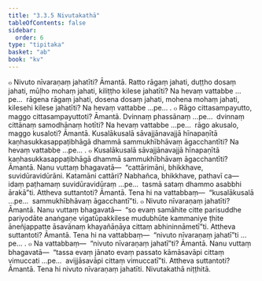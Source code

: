 ```yaml
---
title: "3.3.5 Nivutakathā"
tableOfContents: false
sidebar:
  order: 6
type: "tipitaka"
basket: "ab"
book: "kv"
---
```



<DynamicBreadcrumb />

<Division number="665" book="kv" bookNo="32" page="349">

<Paragraph number="2162" book="kv">
๐ Nivuto nīvaraṇaṃ jahatīti? Āmantā. Ratto rāgaṃ jahati, duṭṭho dosaṃ jahati, mūḷho mohaṃ jahati, kiliṭṭho kilese jahatīti? Na hevaṃ vattabbe …pe…  rāgena rāgaṃ jahati, dosena dosaṃ jahati, mohena mohaṃ jahati, kilesehi kilese jahatīti? Na hevaṃ vattabbe …pe… .
</Paragraph>

<Paragraph number="2163" book="kv">
๐ Rāgo cittasampayutto, maggo cittasampayuttoti? Āmantā. Dvinnaṃ phassānaṃ …pe…  dvinnaṃ cittānaṃ samodhānaṃ hotīti? Na hevaṃ vattabbe …pe…  rāgo akusalo, maggo kusaloti? Āmantā. Kusalākusalā sāvajjānavajjā hīnapaṇītā kaṇhasukkasappaṭibhāgā dhammā sammukhībhāvaṃ āgacchantīti? Na hevaṃ vattabbe …pe… .
</Paragraph>

</Division>
<Division number="666" book="kv" bookNo="32" page="349">

<Paragraph number="2164" book="kv">
๐ Kusalākusalā sāvajjānavajjā hīnapaṇītā kaṇhasukkasappaṭibhāgā dhammā sammukhībhāvaṃ āgacchantīti? Āmantā. Nanu vuttaṃ bhagavatā—  “cattārimāni, bhikkhave, suvidūravidūrāni. Katamāni cattāri? Nabhañca, bhikkhave, pathavī ca—  idaṃ paṭhamaṃ suvidūravidūraṃ …pe…  tasmā sataṃ dhammo asabbhi ārakā”ti. Attheva suttantoti? Āmantā. Tena hi na vattabbaṃ—  “kusalākusalā …pe…  sammukhībhāvaṃ āgacchantī”ti.
</Paragraph>

<Paragraph number="2165" book="kv">
๐ Nivuto nīvaraṇaṃ jahatīti? Āmantā. Nanu vuttaṃ bhagavatā—  “so evaṃ samāhite citte parisuddhe pariyodāte anaṅgaṇe vigatūpakkilese mudubhūte kammaniye ṭhite āneñjappatte āsavānaṃ khayañāṇāya cittaṃ abhininnāmetī”ti. Attheva suttantoti? Āmantā. Tena hi na vattabbaṃ—  “nivuto nīvaraṇaṃ jahatī”ti …pe… .
</Paragraph>

</Division>
<Division number="667" book="kv" bookNo="32" page="349">

<Paragraph number="2166" book="kv">
๐ Na vattabbaṃ—  “nivuto nīvaraṇaṃ jahatī”ti? Āmantā. Nanu vuttaṃ bhagavatā—  “tassa evaṃ jānato evaṃ passato kāmāsavāpi cittaṃ vimuccati …pe…  avijjāsavāpi cittaṃ vimuccatī”ti. Attheva suttantoti? Āmantā. Tena hi nivuto nīvaraṇaṃ jahatīti.

</Paragraph>
</Division>

<Paragraph number="2167" type="center" book="kv">
Nivutakathā niṭṭhitā.
</Paragraph>